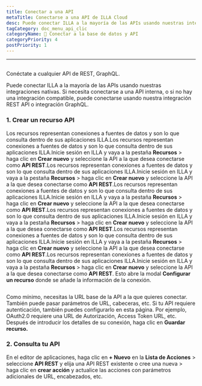 ```yaml
---
title: Conectar a una API
metaTitle: Conectarse a una API de ILLA Cloud
desc: Puede conectar ILLA a la mayoría de las APIs usando nuestras integraciones nativas. ILLA puede conectarse a cualquier API de REST, GraphQL
tagCategory: doc_menu_api_clic
categoryName: 📲 Conectar a la base de datos y API
categoryPriority: 4
postPriority: 1
---
```


* * *

## <h2 hidden>Conectar a una API</h2>

Conéctate a cualquier API de REST, GraphQL.

Puede conectar ILLA a la mayoría de las APIs usando nuestras integraciones nativas. Si necesita conectarse a una API interna, o si no hay una integración compatible, puede conectarse usando nuestra integración REST API o integración GraphQL.

### 1.  Crear un recurso API

Los recursos representan conexiones a fuentes de datos y son lo que consulta dentro de sus aplicaciones ILLA.Los recursos representan conexiones a fuentes de datos y son lo que consulta dentro de sus aplicaciones ILLA.Inicie sesión en ILLA y vaya a la pestaña **Recursos** > haga clic en **Crear nuevo** y seleccione la API a la que desea conectarse como **API REST**.Los recursos representan conexiones a fuentes de datos y son lo que consulta dentro de sus aplicaciones ILLA.Inicie sesión en ILLA y vaya a la pestaña **Recursos** > haga clic en **Crear nuevo** y seleccione la API a la que desea conectarse como **API REST**.Los recursos representan conexiones a fuentes de datos y son lo que consulta dentro de sus aplicaciones ILLA.Inicie sesión en ILLA y vaya a la pestaña **Recursos** > haga clic en **Crear nuevo** y seleccione la API a la que desea conectarse como **API REST**.Los recursos representan conexiones a fuentes de datos y son lo que consulta dentro de sus aplicaciones ILLA.Inicie sesión en ILLA y vaya a la pestaña **Recursos** > haga clic en **Crear nuevo** y seleccione la API a la que desea conectarse como **API REST**.Los recursos representan conexiones a fuentes de datos y son lo que consulta dentro de sus aplicaciones ILLA.Inicie sesión en ILLA y vaya a la pestaña **Recursos** > haga clic en **Crear nuevo** y seleccione la API a la que desea conectarse como **API REST**.Los recursos representan conexiones a fuentes de datos y son lo que consulta dentro de sus aplicaciones ILLA.Inicie sesión en ILLA y vaya a la pestaña **Recursos** > haga clic en **Crear nuevo** y seleccione la API a la que desea conectarse como **API REST**. Esto abre la modal **Configurar un recurso** donde se añade la información de la conexión.

<img
  src='https://cdn.illacloud.com/official-website/img/docs/connect/connect-api/config.png'
  alt=""
/>

Como mínimo, necesitas la URL base de la API a la que quieres conectar. También puede pasar parámetros de URL, cabeceras, etc. Si tu API requiere autenticación, también puedes configurarlo en esta página. Por ejemplo, OAuth2.0 requiere una URL de Autorización, Access Token URL, etc. Después de introducir los detalles de su conexión, haga clic en **Guardar recurso.**

### 2.  Consulta tu API

En el editor de aplicaciones, haga clic en **+ Nuevo** en la **Lista de Acciones** > seleccione **API REST** y elija una API REST existente o cree una nueva > haga clic en **crear acción** y actualice las acciones con parámetros adicionales de URL, encabezados, etc.

<img
  src='https://cdn.illacloud.com/official-website/img/docs/connect/connect-api/action.png'
  alt=""
/>
